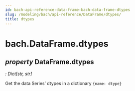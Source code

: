 ```yaml
---
id: bach-api-reference-data-frame-bach-data-frame-dtypes
slug: /modeling/bach/api-reference/DataFrame/dtypes/
title: dtypes
---
```


# bach.DataFrame.dtypes

<div className="property">

## <span className="type-annotation"><em>property </em></span> <span className="additional-name">DataFrame.</span><span className="name">dtypes</span>

<span className="type-annotation"><em>

: Dict[str, str]

</em></span> 


<div className="content">

Get the data Series’ dtypes in a dictionary `{name: dtype}`


</div>


</div>
